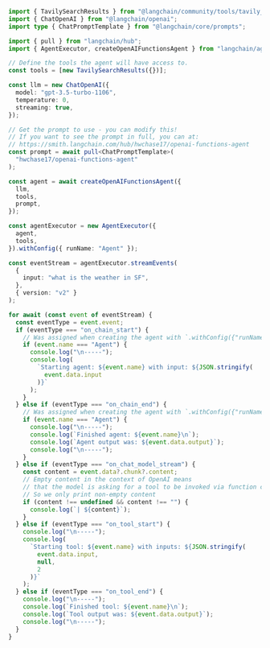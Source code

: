 ```typescript
import { TavilySearchResults } from "@langchain/community/tools/tavily_search";
import { ChatOpenAI } from "@langchain/openai";
import type { ChatPromptTemplate } from "@langchain/core/prompts";

import { pull } from "langchain/hub";
import { AgentExecutor, createOpenAIFunctionsAgent } from "langchain/agents";

// Define the tools the agent will have access to.
const tools = [new TavilySearchResults({})];

const llm = new ChatOpenAI({
  model: "gpt-3.5-turbo-1106",
  temperature: 0,
  streaming: true,
});

// Get the prompt to use - you can modify this!
// If you want to see the prompt in full, you can at:
// https://smith.langchain.com/hub/hwchase17/openai-functions-agent
const prompt = await pull<ChatPromptTemplate>(
  "hwchase17/openai-functions-agent"
);

const agent = await createOpenAIFunctionsAgent({
  llm,
  tools,
  prompt,
});

const agentExecutor = new AgentExecutor({
  agent,
  tools,
}).withConfig({ runName: "Agent" });

const eventStream = agentExecutor.streamEvents(
  {
    input: "what is the weather in SF",
  },
  { version: "v2" }
);

for await (const event of eventStream) {
  const eventType = event.event;
  if (eventType === "on_chain_start") {
    // Was assigned when creating the agent with `.withConfig({"runName": "Agent"})` above
    if (event.name === "Agent") {
      console.log("\n-----");
      console.log(
        `Starting agent: ${event.name} with input: ${JSON.stringify(
          event.data.input
        )}`
      );
    }
  } else if (eventType === "on_chain_end") {
    // Was assigned when creating the agent with `.withConfig({"runName": "Agent"})` above
    if (event.name === "Agent") {
      console.log("\n-----");
      console.log(`Finished agent: ${event.name}\n`);
      console.log(`Agent output was: ${event.data.output}`);
      console.log("\n-----");
    }
  } else if (eventType === "on_chat_model_stream") {
    const content = event.data?.chunk?.content;
    // Empty content in the context of OpenAI means
    // that the model is asking for a tool to be invoked via function call.
    // So we only print non-empty content
    if (content !== undefined && content !== "") {
      console.log(`| ${content}`);
    }
  } else if (eventType === "on_tool_start") {
    console.log("\n-----");
    console.log(
      `Starting tool: ${event.name} with inputs: ${JSON.stringify(
        event.data.input,
        null,
        2
      )}`
    );
  } else if (eventType === "on_tool_end") {
    console.log("\n-----");
    console.log(`Finished tool: ${event.name}\n`);
    console.log(`Tool output was: ${event.data.output}`);
    console.log("\n-----");
  }
}
```
